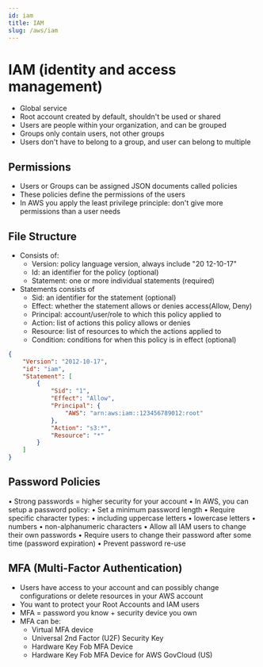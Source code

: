 ```yaml
---
id: iam
title: IAM
slug: /aws/iam
---
```

# IAM (identity and access management)
- Global service
- Root account created by default, shouldn't be used or shared
- Users are people within your organization, and can be grouped
- Groups only contain users, not other groups
- Users don't have to belong to a group, and user can belong to multiple

## Permissions
- Users or Groups can be assigned JSON documents called policies
- These policies define the permissions of the users
- In AWS you apply the least privilege principle: don't give more permissions than a user needs

## File Structure
- Consists of:
    - Version: policy language version, always include "20 12-10-17"
    - Id: an identifier for the policy (optional)
    - Statement: one or more individual statements (required)
- Statements consists of
    - Sid: an identifier for the statement (optional)
    - Effect: whether the statement allows or denies access(Allow, Deny)
    - Principal: account/user/role to which this policy applied to
    - Action: list of actions this policy allows or denies
    - Resource: list of resources to which the actions applied to
    - Condition: conditions for when this policy is in effect (optional)
```json
{
    "Version": "2012-10-17",
    "id": "iam",
    "Statement": [
        {
            "Sid": "1",
            "Effect": "Allow",
            "Principal": {
                "AWS": "arn:aws:iam::123456789012:root"
            },
            "Action": "s3:*",
            "Resource": "*"
        }
    ]
}
```

## Password Policies
• Strong passwords = higher security for your account
• In AWS, you can setup a password policy:
    • Set a minimum password length
    • Require specific character types:
        • including uppercase letters
        • lowercase letters
        • numbers
        • non-alphanumeric characters
    • Allow all IAM users to change their own passwords
    • Require users to change their password after some time (password expiration)
    • Prevent password re-use

## MFA (Multi-Factor Authentication)
- Users have access to your account and can possibly change configurations or delete resources in your AWS account
- You want to protect your Root Accounts and IAM users
- MFA = password you know + security device you own
- MFA can be:
    - Virtual MFA device
    - Universal 2nd Factor (U2F) Security Key
    - Hardware Key Fob MFA Device
    - Hardware Key Fob MFA Device for AWS GovCloud (US)

